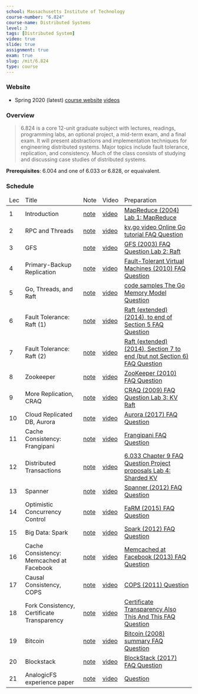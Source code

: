 ```yaml
---
school: Massachusetts Institute of Technology
course-number: "6.824"
course-name: Distributed Systems
level: 3
tags: [Distributed System]
video: true
slide: true
assignment: true
exam: true
slug: /mit/6.824
type: course
---
```



### Website

- Spring 2020 (latest) <a href="https://pdos.csail.mit.edu/6.824/schedule.html" target="_blank" rel="noreferrer">course website</a> <a href="https://www.youtube.com/playlist?list=PLrw6a1wE39_tb2fErI4-WkMbsvGQk9_UB" target="_blank" rel="noreferrer">videos</a>

### Overview

<blockquote cite="https://pdos.csail.mit.edu/6.824/">
  6.824 is a core 12-unit graduate subject with lectures, readings, programming
  labs, an optional project, a mid-term exam, and a final exam. It will present
  abstractions and implementation techniques for engineering distributed
  systems. Major topics include fault tolerance, replication, and consistency.
  Much of the class consists of studying and discussing case studies of
  distributed systems.
</blockquote>

**Prerequisites**: 6.004 and one of 6.033 or <Link to="/mit/6.828">6.828</Link>, or equaivalent.

### Schedule

<table class="schedule">
  <thead>
    <tr>
      <td>Lec</td>
      <td>Title</td>
      <td>Note</td>
      <td>Video</td>
      <td>Preparation</td>
    </tr>
  </thead>
  <tbody>
    <tr>
      <td>1</td>
      <td>Introduction</td>
      <td>
        <a
          href="https://pdos.csail.mit.edu/6.824/notes/l01.txt"
          class="material"
          target="_blank"
          rel="noreferrer"
        >
          note
        </a>
      </td>
      <td>
        <a
          href="https://pdos.csail.mit.edu/6.824/video/1.html"
          class="material"
          target="_blank"
          rel="noreferrer"
        >
          video
        </a>
      </td>
      <td>
        <a
          href="https://pdos.csail.mit.edu/6.824/papers/mapreduce.pdf"
          class="material"
          target="_blank"
          rel="noreferrer"
        >
          MapReduce (2004)
        </a>
        <a
          href="https://pdos.csail.mit.edu/6.824/labs/lab-mr.html"
          class="material"
          target="_blank"
          rel="noreferrer"
        >
          Lab 1: MapReduce
        </a>
      </td>
    </tr>
    <tr>
      <td>2</td>
      <td>RPC and Threads</td>
      <td>
        <a
          href="https://pdos.csail.mit.edu/6.824/notes/l-rpc.txt"
          class="material"
          target="_blank"
          rel="noreferrer"
        >
          note
        </a>
      </td>
      <td>
        <a
          href="https://pdos.csail.mit.edu/6.824/notes/crawler.go"
          class="material"
          target="_blank"
          rel="noreferrer"
        >
          video
        </a>
      </td>
      <td>
        <a
          href="https://pdos.csail.mit.edu/6.824/notes/kv.go"
          class="material"
          target="_blank"
          rel="noreferrer"
        >
          kv.go
        </a>
        <a
          href="https://pdos.csail.mit.edu/6.824/video/2.html"
          class="material"
          target="_blank"
          rel="noreferrer"
        >
          video
        </a>
        <a
          href="http://tour.golang.org/"
          class="material"
          target="_blank"
          rel="noreferrer"
        >
          Online Go tutorial
        </a>
        <a
          href="https://pdos.csail.mit.edu/6.824/papers/tour-faq.txt"
          class="material"
          target="_blank"
          rel="noreferrer"
        >
          FAQ
        </a>
        <a
          href="https://pdos.csail.mit.edu/6.824/questions.html?q=q-gointro&lec=2"
          class="material"
          target="_blank"
          rel="noreferrer"
        >
          Question
        </a>
      </td>
    </tr>
    <tr>
      <td>3</td>
      <td>GFS</td>
      <td>
        <a
          href="https://pdos.csail.mit.edu/6.824/notes/l-gfs.txt"
          class="material"
          target="_blank"
          rel="noreferrer"
        >
          note
        </a>
      </td>
      <td>
        <a
          href="https://pdos.csail.mit.edu/6.824/video/3.html"
          class="material"
          target="_blank"
          rel="noreferrer"
        >
          video
        </a>
      </td>
      <td>
        <a
          href="https://pdos.csail.mit.edu/6.824/papers/gfs.pdf"
          class="material"
          target="_blank"
          rel="noreferrer"
        >
          GFS (2003)
        </a>
        <a
          href="https://pdos.csail.mit.edu/6.824/papers/gfs-faq.txt"
          class="material"
          target="_blank"
          rel="noreferrer"
        >
          FAQ
        </a>
        <a
          href="https://pdos.csail.mit.edu/6.824/questions.html?q=q-gfs&lec=3"
          class="material"
          target="_blank"
          rel="noreferrer"
        >
          Question
        </a>
        <a
          href="https://pdos.csail.mit.edu/6.824/labs/lab-raft.html"
          class="material"
          target="_blank"
          rel="noreferrer"
        >
          Lab 2: Raft
        </a>
      </td>
    </tr>
    <tr>
      <td>4</td>
      <td>Primary-Backup Replication</td>
      <td>
        <a
          href="https://pdos.csail.mit.edu/6.824/notes/l-vm-ft.txt"
          class="material"
          target="_blank"
          rel="noreferrer"
        >
          note
        </a>
      </td>
      <td>
        <a
          href="https://pdos.csail.mit.edu/6.824/video/4.html"
          class="material"
          target="_blank"
          rel="noreferrer"
        >
          video
        </a>
      </td>
      <td>
        <a
          href="https://pdos.csail.mit.edu/6.824/papers/vm-ft.pdf"
          class="material"
          target="_blank"
          rel="noreferrer"
        >
          Fault-Tolerant Virtual Machines (2010)
        </a>
        <a
          href="https://pdos.csail.mit.edu/6.824/papers/vm-ft-faq.txt"
          class="material"
          target="_blank"
          rel="noreferrer"
        >
          FAQ
        </a>
        <a
          href="https://pdos.csail.mit.edu/6.824/questions.html?q=q-vm-ft&lec=4"
          class="material"
          target="_blank"
          rel="noreferrer"
        >
          Question
        </a>
      </td>
    </tr>
    <tr>
      <td>5</td>
      <td>Go, Threads, and Raft</td>
      <td>
        <a
          href="https://pdos.csail.mit.edu/6.824/notes/l-go-concurrency.txt"
          class="material"
          target="_blank"
          rel="noreferrer"
        >
          note
        </a>
      </td>
      <td>
        <a
          href="https://pdos.csail.mit.edu/6.824/video/5.html"
          class="material"
          target="_blank"
          rel="noreferrer"
        >
          video
        </a>
      </td>
      <td>
        <a
          href="https://pdos.csail.mit.edu/6.824/notes/go-concurrency.tar.gz"
          class="material"
          target="_blank"
          rel="noreferrer"
        >
          code samples
        </a>
        <a
          href="https://golang.org/ref/mem"
          class="material"
          target="_blank"
          rel="noreferrer"
        >
          The Go Memory Model
        </a>
        <a
          href="https://pdos.csail.mit.edu/6.824/questions.html?q=q-concurrency&lec=5"
          class="material"
          target="_blank"
          rel="noreferrer"
        >
          Question
        </a>
      </td>
    </tr>
    <tr>
      <td>6</td>
      <td>Fault Tolerance: Raft (1)</td>
      <td>
        <a
          href="https://pdos.csail.mit.edu/6.824/notes/l-raft.txt"
          class="material"
          target="_blank"
          rel="noreferrer"
        >
          note
        </a>
      </td>
      <td>
        <a
          href="https://pdos.csail.mit.edu/6.824/video/6.html"
          class="material"
          target="_blank"
          rel="noreferrer"
        >
          video
        </a>
      </td>
      <td>
        <a
          href="https://pdos.csail.mit.edu/6.824/papers/raft-extended.pdf"
          class="material"
          target="_blank"
          rel="noreferrer"
        >
          Raft (extended) (2014), to end of Section 5
        </a>
        <a
          href="https://pdos.csail.mit.edu/6.824/papers/raft-faq.txt"
          class="material"
          target="_blank"
          rel="noreferrer"
        >
          FAQ
        </a>
        <a
          href="https://pdos.csail.mit.edu/6.824/questions.html?q=q-raft&lec=6"
          class="material"
          target="_blank"
          rel="noreferrer"
        >
          Question
        </a>
      </td>
    </tr>
    <tr>
      <td>7</td>
      <td>Fault Tolerance: Raft (2)</td>
      <td>
        <a
          href="https://pdos.csail.mit.edu/6.824/notes/l-raft2.txt"
          class="material"
          target="_blank"
          rel="noreferrer"
        >
          note
        </a>
      </td>
      <td>
        <a
          href="https://pdos.csail.mit.edu/6.824/video/7.html"
          class="material"
          target="_blank"
          rel="noreferrer"
        >
          video
        </a>
      </td>
      <td>
        <a
          href="https://pdos.csail.mit.edu/6.824/papers/raft-extended.pdf"
          class="material"
          target="_blank"
          rel="noreferrer"
        >
          Raft (extended) (2014), Section 7 to end (but not Section 6)
        </a>
        <a
          href="https://pdos.csail.mit.edu/6.824/papers/raft2-faq.txt"
          class="material"
          target="_blank"
          rel="noreferrer"
        >
          FAQ
        </a>
        <a
          href="https://pdos.csail.mit.edu/6.824/questions.html?q=q-raft2&lec=7"
          class="material"
          target="_blank"
          rel="noreferrer"
        >
          Question
        </a>
      </td>
    </tr>
    <tr>
      <td>8</td>
      <td>Zookeeper</td>
      <td>
        <a
          href="https://pdos.csail.mit.edu/6.824/notes/l-zookeeper.txt"
          class="material"
          target="_blank"
          rel="noreferrer"
        >
          note
        </a>
      </td>
      <td>
        <a
          href="https://pdos.csail.mit.edu/6.824/video/8.html"
          class="material"
          target="_blank"
          rel="noreferrer"
        >
          video
        </a>
      </td>
      <td>
        <a
          href="https://pdos.csail.mit.edu/6.824/papers/zookeeper.pdf"
          class="material"
          target="_blank"
          rel="noreferrer"
        >
          ZooKeeper (2010)
        </a>
        <a
          href="https://pdos.csail.mit.edu/6.824/papers/zookeeper-faq.txt"
          class="material"
          target="_blank"
          rel="noreferrer"
        >
          FAQ
        </a>
        <a
          href="https://pdos.csail.mit.edu/6.824/questions.html?q=q-zookeeper&lec=8"
          class="material"
          target="_blank"
          rel="noreferrer"
        >
          Question
        </a>
      </td>
    </tr>
    <tr>
      <td>9</td>
      <td>More Replication, CRAQ</td>
      <td>
        <a
          href="https://pdos.csail.mit.edu/6.824/notes/l-craq.txt"
          class="material"
          target="_blank"
          rel="noreferrer"
        >
          note
        </a>
      </td>
      <td>
        <a
          href="https://pdos.csail.mit.edu/6.824/video/9.html"
          class="material"
          target="_blank"
          rel="noreferrer"
        >
          video
        </a>
      </td>
      <td>
        <a
          href="https://pdos.csail.mit.edu/6.824/papers/craq.pdf"
          class="material"
          target="_blank"
          rel="noreferrer"
        >
          CRAQ (2009)
        </a>
        <a
          href="https://pdos.csail.mit.edu/6.824/papers/craq-faq.txt"
          class="material"
          target="_blank"
          rel="noreferrer"
        >
          FAQ
        </a>
        <a
          href="https://pdos.csail.mit.edu/6.824/questions.html?q=q-craq&lec=9"
          class="material"
          target="_blank"
          rel="noreferrer"
        >
          Question
        </a>
        <a
          href="https://pdos.csail.mit.edu/6.824/labs/lab-kvraft.html"
          class="material"
          target="_blank"
          rel="noreferrer"
        >
          Lab 3: KV Raft
        </a>
      </td>
    </tr>
    <tr>
      <td>10</td>
      <td>Cloud Replicated DB, Aurora</td>
      <td>
        <a
          href="https://pdos.csail.mit.edu/6.824/notes/l-aurora.txt"
          class="material"
          target="_blank"
          rel="noreferrer"
        >
          note
        </a>
      </td>
      <td>
        <a
          href="https://pdos.csail.mit.edu/6.824/video/10.html"
          class="material"
          target="_blank"
          rel="noreferrer"
        >
          video
        </a>
      </td>
      <td>
        <a
          href="https://pdos.csail.mit.edu/6.824/papers/aurora.pdf"
          class="material"
          target="_blank"
          rel="noreferrer"
        >
          Aurora (2017)
        </a>
        <a
          href="https://pdos.csail.mit.edu/6.824/papers/aurora-faq.txt"
          class="material"
          target="_blank"
          rel="noreferrer"
        >
          FAQ
        </a>
        <a
          href="https://pdos.csail.mit.edu/6.824/questions.html?q=q-aurora&lec=10"
          class="material"
          target="_blank"
          rel="noreferrer"
        >
          Question
        </a>
      </td>
    </tr>
    <tr>
      <td>11</td>
      <td>Cache Consistency: Frangipani</td>
      <td>
        <a
          href="https://pdos.csail.mit.edu/6.824/notes/l-frangipani.txt"
          class="material"
          target="_blank"
          rel="noreferrer"
        >
          note
        </a>
      </td>
      <td>
        <a
          href="https://pdos.csail.mit.edu/6.824/video/11.html"
          class="material"
          target="_blank"
          rel="noreferrer"
        >
          video
        </a>
      </td>
      <td>
        <a
          href="https://pdos.csail.mit.edu/6.824/papers/thekkath-frangipani.pdf"
          class="material"
          target="_blank"
          rel="noreferrer"
        >
          Frangipani
        </a>
        <a
          href="https://pdos.csail.mit.edu/6.824/papers/frangipani-faq.txt"
          class="material"
          target="_blank"
          rel="noreferrer"
        >
          FAQ
        </a>
        <a
          href="https://pdos.csail.mit.edu/6.824/questions.html?q=q-frangipani&lec=11"
          class="material"
          target="_blank"
          rel="noreferrer"
        >
          Question
        </a>
      </td>
    </tr>
    <tr>
      <td>12</td>
      <td>Distributed Transactions</td>
      <td>
        <a
          href="https://pdos.csail.mit.edu/6.824/notes/l-2pc.txt"
          class="material"
          target="_blank"
          rel="noreferrer"
        >
          note
        </a>
      </td>
      <td>
        <a
          href="https://pdos.csail.mit.edu/6.824/video/12.html"
          class="material"
          target="_blank"
          rel="noreferrer"
        >
          video
        </a>
      </td>
      <td>
        <a
          href="https://ocw.mit.edu/resources/res-6-004-principles-of-computer-system-design-an-introduction-spring-2009/online-textbook/"
          class="material"
          target="_blank"
          rel="noreferrer"
        >
          6.033 Chapter 9
        </a>
        <a
          href="https://pdos.csail.mit.edu/6.824/papers/chapter9-faq.txt"
          class="material"
          target="_blank"
          rel="noreferrer"
        >
          FAQ
        </a>
        <a
          href="https://pdos.csail.mit.edu/6.824/questions.html?q=q-chapter9&lec=12"
          class="material"
          target="_blank"
          rel="noreferrer"
        >
          Question
        </a>
        <a
          href="https://pdos.csail.mit.edu/6.824/project.html"
          class="material"
          target="_blank"
          rel="noreferrer"
        >
          Project proposals
        </a>
        <a
          href="https://pdos.csail.mit.edu/6.824/labs/lab-shard.html"
          class="material"
          target="_blank"
          rel="noreferrer"
        >
          Lab 4: Sharded KV
        </a>
      </td>
    </tr>
    <tr>
      <td>13</td>
      <td>Spanner</td>
      <td>
        <a
          href="https://pdos.csail.mit.edu/6.824/notes/l-spanner.txt"
          class="material"
          target="_blank"
          rel="noreferrer"
        >
          note
        </a>
      </td>
      <td>
        <a
          href="https://pdos.csail.mit.edu/6.824/video/13.html"
          class="material"
          target="_blank"
          rel="noreferrer"
        >
          video
        </a>
      </td>
      <td>
        <a
          href="https://pdos.csail.mit.edu/6.824/papers/spanner.pdf"
          class="material"
          target="_blank"
          rel="noreferrer"
        >
          Spanner (2012)
        </a>
        <a
          href="https://pdos.csail.mit.edu/6.824/papers/spanner-faq.txt"
          class="material"
          target="_blank"
          rel="noreferrer"
        >
          FAQ
        </a>
        <a
          href="https://pdos.csail.mit.edu/6.824/questions.html?q=q-spanner&lec=13"
          class="material"
          target="_blank"
          rel="noreferrer"
        >
          Question
        </a>
      </td>
    </tr>
    <tr>
      <td>14</td>
      <td>Optimistic Concurrency Control</td>
      <td>
        <a
          href="https://pdos.csail.mit.edu/6.824/notes/l-farm.txt"
          class="material"
          target="_blank"
          rel="noreferrer"
        >
          note
        </a>
      </td>
      <td>
        <a
          href="https://pdos.csail.mit.edu/6.824/video/14.html"
          class="material"
          target="_blank"
          rel="noreferrer"
        >
          video
        </a>
      </td>
      <td>
        <a
          href="https://pdos.csail.mit.edu/6.824/papers/farm-2015.pdf"
          class="material"
          target="_blank"
          rel="noreferrer"
        >
          FaRM (2015)
        </a>
        <a
          href="https://pdos.csail.mit.edu/6.824/papers/farm-faq.txt"
          class="material"
          target="_blank"
          rel="noreferrer"
        >
          FAQ
        </a>
        <a
          href="https://pdos.csail.mit.edu/6.824/questions.html?q=q-farm&lec=14"
          class="material"
          target="_blank"
          rel="noreferrer"
        >
          Question
        </a>
      </td>
    </tr>
    <tr>
      <td>15</td>
      <td>Big Data: Spark</td>
      <td>
        <a
          href="https://pdos.csail.mit.edu/6.824/notes/l-spark.txt"
          class="material"
          target="_blank"
          rel="noreferrer"
        >
          note
        </a>
      </td>
      <td>
        <a
          href="https://pdos.csail.mit.edu/6.824/video/15.html"
          class="material"
          target="_blank"
          rel="noreferrer"
        >
          video
        </a>
      </td>
      <td>
        <a
          href="https://pdos.csail.mit.edu/6.824/papers/zaharia-spark.pdf"
          class="material"
          target="_blank"
          rel="noreferrer"
        >
          Spark (2012)
        </a>
        <a
          href="https://pdos.csail.mit.edu/6.824/papers/spark-faq.txt"
          class="material"
          target="_blank"
          rel="noreferrer"
        >
          FAQ
        </a>
        <a
          href="https://pdos.csail.mit.edu/6.824/questions.html?q=q-spark&lec=15"
          class="material"
          target="_blank"
          rel="noreferrer"
        >
          Question
        </a>
      </td>
    </tr>
    <tr>
      <td>16</td>
      <td>Cache Consistency: Memcached at Facebook</td>
      <td>
        <a
          href="https://pdos.csail.mit.edu/6.824/notes/l-memcached.txt"
          class="material"
          target="_blank"
          rel="noreferrer"
        >
          note
        </a>
      </td>
      <td>
        <a
          href="https://pdos.csail.mit.edu/6.824/video/16.html"
          class="material"
          target="_blank"
          rel="noreferrer"
        >
          video
        </a>
      </td>
      <td>
        <a
          href="https://pdos.csail.mit.edu/6.824/papers/memcache-fb.pdf"
          class="material"
          target="_blank"
          rel="noreferrer"
        >
          Memcached at Facebook (2013)
        </a>
        <a
          href="https://pdos.csail.mit.edu/6.824/papers/memcache-faq.txt"
          class="material"
          target="_blank"
          rel="noreferrer"
        >
          FAQ
        </a>
        <a
          href="https://pdos.csail.mit.edu/6.824/questions.html?q=q-memcached&lec=16"
          class="material"
          target="_blank"
          rel="noreferrer"
        >
          Question
        </a>
      </td>
    </tr>
    <tr>
      <td>17</td>
      <td>Causal Consistency, COPS</td>
      <td>
        <a
          href="https://pdos.csail.mit.edu/6.824/notes/l-cops.txt"
          class="material"
          target="_blank"
          rel="noreferrer"
        >
          note
        </a>
      </td>
      <td>
        <a
          href="https://pdos.csail.mit.edu/6.824/video/17.html"
          class="material"
          target="_blank"
          rel="noreferrer"
        >
          video
        </a>
      </td>
      <td>
        <a
          href="https://pdos.csail.mit.edu/6.824/papers/cops.pdf"
          class="material"
          target="_blank"
          rel="noreferrer"
        >
          COPS (2011)
        </a>
        <a
          href="https://pdos.csail.mit.edu/6.824/questions.html?q=q-cops&lec=17"
          class="material"
          target="_blank"
          rel="noreferrer"
        >
          Question
        </a>
      </td>
    </tr>
    <tr>
      <td>18</td>
      <td>Fork Consistency, Certificate Transparency</td>
      <td>
        <a
          href="https://pdos.csail.mit.edu/6.824/notes/l-ct.txt"
          class="material"
          target="_blank"
          rel="noreferrer"
        >
          note
        </a>
      </td>
      <td>
        <a
          href="https://pdos.csail.mit.edu/6.824/video/18.html"
          class="material"
          target="_blank"
          rel="noreferrer"
        >
          video
        </a>
      </td>
      <td>
        <a
          href="https://www.certificate-transparency.org/what-is-ct"
          class="material"
          target="_blank"
          rel="noreferrer"
        >
          Certificate Transparency
        </a>
        <a
          href="https://www.certificate-transparency.org/how-ct-works"
          class="material"
          target="_blank"
          rel="noreferrer"
        >
          Also This
        </a>
        <a
          href="https://research.swtch.com/tlog"
          class="material"
          target="_blank"
          rel="noreferrer"
        >
          And This
        </a>
        <a
          href="https://pdos.csail.mit.edu/6.824/papers/ct-faq.txt"
          class="material"
          target="_blank"
          rel="noreferrer"
        >
          FAQ
        </a>
        <a
          href="https://pdos.csail.mit.edu/6.824/questions.html?q=q-ct&lec=18"
          class="material"
          target="_blank"
          rel="noreferrer"
        >
          Question
        </a>
      </td>
    </tr>
    <tr>
      <td>19</td>
      <td>Bitcoin</td>
      <td>
        <a
          href="https://pdos.csail.mit.edu/6.824/notes/l-bitcoin.txt"
          class="material"
          target="_blank"
          rel="noreferrer"
        >
          note
        </a>
      </td>
      <td>
        <a
          href="https://pdos.csail.mit.edu/6.824/video/19.html"
          class="material"
          target="_blank"
          rel="noreferrer"
        >
          video
        </a>
      </td>
      <td>
        <a
          href="https://pdos.csail.mit.edu/6.824/papers/bitcoin.pdf"
          class="material"
          target="_blank"
          rel="noreferrer"
        >
          Bitcoin (2008)
        </a>
        <a
          href="http://www.michaelnielsen.org/ddi/how-the-bitcoin-protocol-actually-works"
          class="material"
          target="_blank"
          rel="noreferrer"
        >
          summary
        </a>
        <a
          href="https://pdos.csail.mit.edu/6.824/papers/bitcoin-faq.txt"
          class="material"
          target="_blank"
          rel="noreferrer"
        >
          FAQ
        </a>
        <a
          href="https://pdos.csail.mit.edu/6.824/questions.html?q=q-bitcoin&lec=19"
          class="material"
          target="_blank"
          rel="noreferrer"
        >
          Question
        </a>
      </td>
    </tr>
    <tr>
      <td>20</td>
      <td>Blockstack</td>
      <td>
        <a
          href="https://pdos.csail.mit.edu/6.824/notes/l-blockstack.txt"
          class="material"
          target="_blank"
          rel="noreferrer"
        >
          note
        </a>
      </td>
      <td>
        <a
          href="https://pdos.csail.mit.edu/6.824/video/20.html"
          class="material"
          target="_blank"
          rel="noreferrer"
        >
          video
        </a>
      </td>
      <td>
        <a
          href="https://pdos.csail.mit.edu/6.824/papers/blockstack-2017.pdf"
          class="material"
          target="_blank"
          rel="noreferrer"
        >
          BlockStack (2017)
        </a>
        <a
          href="https://pdos.csail.mit.edu/6.824/papers/blockstack-faq.txt"
          class="material"
          target="_blank"
          rel="noreferrer"
        >
          FAQ
        </a>
        <a
          href="https://pdos.csail.mit.edu/6.824/questions.html?q=q-blockstack&lec=20"
          class="material"
          target="_blank"
          rel="noreferrer"
        >
          Question
        </a>
      </td>
    </tr>
    <tr>
      <td>21</td>
      <td>AnalogicFS experience paper</td>
      <td>
        <a
          href="https://pdos.csail.mit.edu/6.824/papers/katabi-analogicfs.pdf"
          class="material"
          target="_blank"
          rel="noreferrer"
        >
          note
        </a>
      </td>
      <td>
        <a
          href="https://pdos.csail.mit.edu/6.824/papers/analogicfs-faq.txt"
          class="material"
          target="_blank"
          rel="noreferrer"
        >
          video
        </a>
      </td>
      <td>
        <a
          href="https://pdos.csail.mit.edu/6.824/questions.html?q=q-analogic&lec=21"
          class="material"
          target="_blank"
          rel="noreferrer"
        >
          Question
        </a>
      </td>
    </tr>
  </tbody>
</table>

